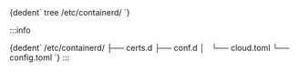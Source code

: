 
<CodeBlock language="bash">
  {dedent`
    tree /etc/containerd/
  `}
</CodeBlock>

:::info

<CodeBlock language="bash">
  {dedent`
    /etc/containerd/
    ├── certs.d
    ├── conf.d
    │   └── cloud.toml
    └── config.toml
  `}
</CodeBlock>
:::

